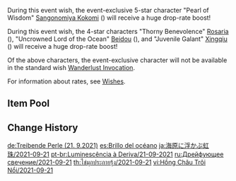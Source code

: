 {{Wish
|name              = Drifting Luminescence 2021-09-21
|image             = Drifting Luminescence 2021-09-21.png
|type              = Character Event
|duration          = event
|time_start        = 2021-09-21 18:00:00
|time_end          = 2021-10-12 14:59:59
|link              = https://genshin.hoyoverse.com/en/news/detail/15990
|preceding         = Reign of Serenity/2021-09-01
|succeeding        = Farewell of Snezhnaya/2021-10-13
|alongside         = Epitome Invocation/2021-09-21
|next              = Drifting Luminescence/2022-03-08
}}
During this event wish, the event-exclusive 5-star character "Pearl of Wisdom" [[Sangonomiya Kokomi]] ({{Hydro}}) will receive a huge drop-rate boost!

During this event wish, the 4-star characters "Thorny Benevolence" [[Rosaria]] ({{Cryo}}), "Uncrowned Lord of the Ocean" [[Beidou]] ({{Electro}}), and "Juvenile Galant" [[Xingqiu]] ({{Hydro}}) will receive a huge drop-rate boost!

Of the above characters, the event-exclusive character will not be available in the standard wish [[Wanderlust Invocation]].

For information about rates, see [[Wishes]].

==Item Pool==
{{Wish Pool
|^Sangonomiya Kokomi
|^Rosaria
|^Beidou
|^Xingqiu
|Diluc
|Jean
|Keqing
|Mona
|Qiqi
|Barbara
|Bennett
|Chongyun
|Diona
|Fischl
|Ningguang
|Noelle
|Razor
|Sayu
|Sucrose
|Xiangling
|Xinyan
|Yanfei
|Dragon's Bane
|Eye of Perception
|Favonius Codex
|Favonius Greatsword
|Favonius Lance
|Favonius Sword
|Favonius Warbow
|Lion's Roar
|Rainslasher
|Rust
|Sacrificial Bow
|Sacrificial Fragments
|Sacrificial Greatsword
|Sacrificial Sword
|The Bell
|The Flute
|The Stringless
|The Widsith
|Black Tassel
|Bloodtainted Greatsword
|Cool Steel
|Debate Club
|Emerald Orb
|Ferrous Shadow
|Harbinger of Dawn
|Magic Guide
|Raven Bow
|Sharpshooter's Oath
|Skyrider Sword
|Slingshot
|Thrilling Tales of Dragon Slayers
}}

==Change History==
{{Change History|2.1}}

[[de:Treibende Perle (21. 9.2021)]]
[[es:Brillo del océano]]
[[ja:海原に浮かぶ虹珠/2021-09-21]]
[[pt-br:Luminescência à Deriva/21-09-2021]]
[[ru:Дрейфующее свечение/2021-09-21]]
[[th:ไข่มุกประกายรุ้ง/2021-09-21]]
[[vi:Hồng Châu Trôi Nổi/2021-09-21]]